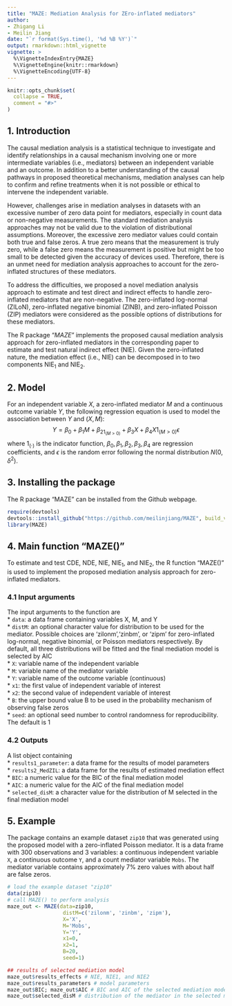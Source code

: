 ```yaml
---
title: "MAZE: Mediation Analysis for ZEro-inflated mediators"
author:
- Zhigang Li
- Meilin Jiang
date: "`r format(Sys.time(), '%d %B %Y')`"
output: rmarkdown::html_vignette
vignette: >
  %\VignetteIndexEntry{MAZE}
  %\VignetteEngine{knitr::rmarkdown}
  %\VignetteEncoding{UTF-8}
---
```


```r
knitr::opts_chunk$set(
  collapse = TRUE,
  comment = "#>"
)
```

## 1. Introduction

The causal mediation analysis is a statistical technique to investigate and identify relationships in a causal mechanism involving one or more intermediate variables (i.e., mediators) between an independent variable and an outcome. In addition to a better understanding of the causal pathways in proposed theoretical mechanisms, mediation analyses can help to confirm and refine treatments when it is not possible or ethical to intervene the independent variable.

However, challenges arise in mediation analyses in datasets with an excessive number of zero data point for mediators, especially in count data or non-negative measurements. The standard mediation analysis approaches may not be valid due to the violation of distributional assumptions. Moreover, the excessive zero mediator values could contain both true and false zeros. A true zero means that the measurement is truly zero, while a false zero means the measurement is positive but might be too small to be detected given the accuracy of devices used. Therefore, there is an unmet need for mediation analysis approaches to account for the zero-inflated structures of these mediators.

To address the difficulties, we proposed a novel mediation analysis approach to estimate and test direct and indirect effects to handle zero-inflated mediators that are non-negative. The zero-inflated log-normal (ZILoN), zero-inflated negative binomial (ZINB), and zero-inflated Poisson (ZIP) mediators were considered as the possible options of distributions for these mediators. 

The R package "*MAZE*" implements the proposed causal mediation analysis approach for zero-inflated mediators in the corresponding paper to estimate and test natural indirect effect (NIE). Given the zero-inflated nature, the mediation effect (i.e., NIE) can be decomposed in to two components NIE$_1$ and NIE$_2$.

## 2. Model
For an independent variable $X$, a zero-inflated mediator $M$ and a continuous outcome variable $Y$, the following regression equation is used to model the association between $Y$ and $(X,M)$:
$$Y = \beta_0 + \beta_1M + \beta_21_{(M>0)} + \beta_3X + \beta_4X1_{(M>0)} \epsilon$$
where $1_{(\cdot)}$ is the indicator function, $\beta_0,\beta_1,\beta_2,\beta_3,\beta_4$ are regression coefficients, and $\epsilon$ is the random error following the normal distribution $N(0,\delta^2)$. 

## 3. Installing the package
The R package "MAZE" can be installed from the Github webpage.
```r
require(devtools)
devtools::install_github("https://github.com/meilinjiang/MAZE", build_vignettes = TRUE)
library(MAZE)
```

## 4. Main function "MAZE()"
To estimate and test CDE, NDE, NIE, NIE$_1$, and NIE$_2$, the R function "MAZE()" is used to implement the proposed mediation analysis approach for zero-inflated mediators.

### 4.1 Input arguments

The input arguments to the function are\
* $\texttt{data}$: a data frame containing variables X, M, and Y\
\* $\texttt{distM}$: an optional character value for distribution to be used for the mediator. Possible choices are 'zilonm','zinbm', or 'zipm' for zero-inflated log-normal, negative binomial, or Poisson mediators respectively. By default, all three distributions will be fitted and the final mediation model is selected by AIC\
\* $\texttt{X}$: variable name of the independent variable\
\* $\texttt{M}$: variable name of the mediator variable\
\* $\texttt{Y}$: variable name of the outcome variable (continuous)\
\* $\texttt{x1}$: the first value of independent variable of interest\
\* $\texttt{x2}$: the second value of independent variable of interest\
\* $\texttt{B}$: the upper bound value B to be used in the probability mechanism of observing false zeros\
\* $\texttt{seed}$: an optional seed number to control randomness for reproducibility. The default is 1

### 4.2 Outputs

A list object containing\
\* $\texttt{results1_parameter}$: a data frame for the results of model parameters \
* $\texttt{results2_MedZIL}$: a data frame for the results of estimated mediation effect\
\* $\texttt{BIC}$: a numeric value for the BIC of the final mediation model\
\* $\texttt{AIC}$: a numeric value for the AIC of the final mediation model\
\* $\texttt{selected_disM}$: a character value for the distribution of M selected in the final mediation model

## 5. Example
The package contains an example dataset $\texttt{zip10}$ that was generated using the proposed model with a zero-inflated Poisson mediator. It is a data frame with 300 observations and 3 variables: a continuous independent variable $\texttt{X}$, a continuous outcome $\texttt{Y}$, and a count mediator variable $\texttt{Mobs}$. The mediator variable contains approximately 7% zero values with about half are false zeros. 
```r
# load the example dataset "zip10"
data(zip10)
# call MAZE() to perform analysis
maze_out <- MAZE(data=zip10, 
                  distM=c('zilonm', 'zinbm', 'zipm'), 
                  X='X', 
                  M='Mobs', 
                  Y='Y', 
                  x1=0, 
                  x2=1, 
                  B=20, 
                  seed=1)

## results of selected mediation model
maze_out$results_effects # NIE, NIE1, and NIE2
maze_out$results_parameters # model parameters
maze_out$BIC; maze_out$AIC # BIC and AIC of the selected mediation model
maze_out$selected_disM # distribution of the mediator in the selected mediation model

```


